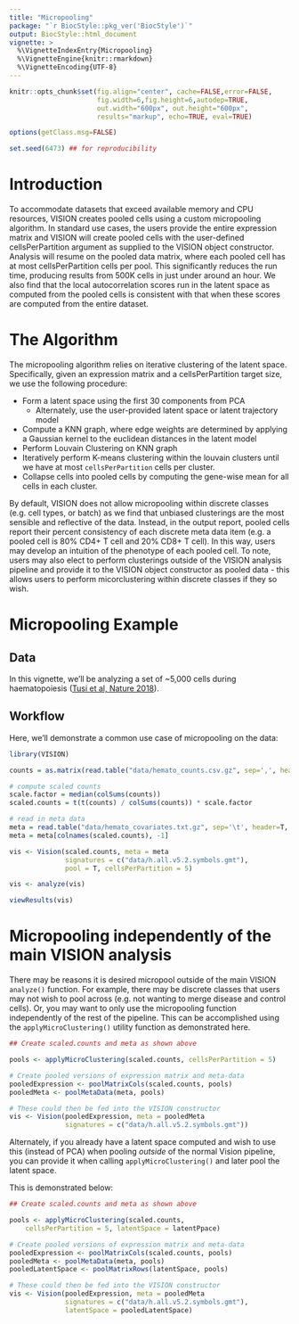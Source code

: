 ```yaml
---
title: "Micropooling"
package: "`r BiocStyle::pkg_ver('BiocStyle')`"
output: BiocStyle::html_document
vignette: >
  %\VignetteIndexEntry{Micropooling}
  %\VignetteEngine{knitr::rmarkdown}
  %\VignetteEncoding{UTF-8}
---
```


``` r

knitr::opts_chunk$set(fig.align="center", cache=FALSE,error=FALSE,
                      fig.width=6,fig.height=6,autodep=TRUE,
                      out.width="600px", out.height="600px",
                      results="markup", echo=TRUE, eval=TRUE)

options(getClass.msg=FALSE)

set.seed(6473) ## for reproducibility

```

# Introduction

To accommodate datasets that exceed available memory and CPU resources, VISION creates pooled cells using a custom micropooling algorithm. In standard use cases, the users provide the entire expression matrix and VISION will create pooled cells with the user-defined cellsPerPartition argument as supplied to the VISION object constructor. Analysis will resume on the pooled data matrix, where each pooled cell has at most cellsPerPartition cells per pool. This significantly reduces the run time, producing results from 500K cells in just under around an hour. We also find that the local autocorrelation scores run in the latent space as computed from the pooled cells is consistent with that when these scores are computed from the entire dataset.

# The Algorithm

The micropooling algorithm relies on iterative clustering of the latent space. Specifically, given an expression matrix and a cellsPerPartition target size, we use the following procedure:

- Form a latent space using the first 30 components from PCA
    - Alternately, use the user-provided latent space or latent trajectory model
- Compute a KNN graph, where edge weights are determined by applying a Gaussian kernel to the euclidean distances in the latent model
- Perform Louvain Clustering on KNN graph
- Iteratively perform K-means clustering within the louvain clusters until we have at most `cellsPerPartition` cells per cluster.
- Collapse cells into pooled cells by computing the gene-wise mean for all cells in each cluster.

By default, VISION does not allow micropooling within discrete classes (e.g. cell types, or batch) as we find that unbiased clusterings are the most sensible and reflective of the data. Instead, in the output report, pooled cells report their percent consistency of each discrete meta data item (e.g. a pooled cell is 80% CD4+ T cell and 20% CD8+ T cell). In this way, users may develop an intuition of the phenotype of each pooled cell. To note, users may also elect to perform clusterings outside of the VISION analysis pipeline and provide it to the VISION object constructor as pooled data - this allows users to perform micorclustering within discrete classes if they so wish.

# Micropooling Example

## Data

In this vignette, we'll be analyzing a set of ~5,000 cells during haematopoiesis ([Tusi et al, Nature 2018](https://www.nature.com/articles/nature25741)).

## Workflow

Here, we'll demonstrate a common use case of micropooling on the data:

```r
library(VISION)

counts = as.matrix(read.table("data/hemato_counts.csv.gz", sep=',', header=T, row.names=1))

# compute scaled counts
scale.factor = median(colSums(counts))
scaled.counts = t(t(counts) / colSums(counts)) * scale.factor

# read in meta data
meta = read.table("data/hemato_covariates.txt.gz", sep='\t', header=T, row.names=1)
meta = meta[colnames(scaled.counts), -1]

vis <- Vision(scaled.counts, meta = meta
              signatures = c("data/h.all.v5.2.symbols.gmt"),
              pool = T, cellsPerPartition = 5)

vis <- analyze(vis)

viewResults(vis)
```

# Micropooling independently of the main VISION analysis

There may be reasons it is desired micropool outside of the main VISION `analyze()` function.  For example, there may be discrete classes that users may not wish to pool across (e.g. not wanting to merge disease and control cells).  Or, you may want to only use the micropooling function independently of the rest of the pipeline.  This can be accomplished using the `applyMicroClustering()` utility function as demonstrated here.

```r
## Create scaled.counts and meta as shown above

pools <- applyMicroClustering(scaled.counts, cellsPerPartition = 5)

# Create pooled versions of expression matrix and meta-data
pooledExpression <- poolMatrixCols(scaled.counts, pools)
pooledMeta <- poolMetaData(meta, pools)

# These could then be fed into the VISION constructor
vis <- Vision(pooledExpression, meta = pooledMeta
              signatures = c("data/h.all.v5.2.symbols.gmt"))
```

Alternately, if you already have a latent space computed and wish to use this (instead of PCA) when pooling *outside* of the normal
Vision pipeline, you can provide it when calling `applyMicroClustering()` and later pool the latent space.

This is demonstrated below:

```r
## Create scaled.counts and meta as shown above

pools <- applyMicroClustering(scaled.counts,
    cellsPerPartition = 5, latentSpace = latentPpace)

# Create pooled versions of expression matrix and meta-data
pooledExpression <- poolMatrixCols(scaled.counts, pools)
pooledMeta <- poolMetaData(meta, pools)
pooledLatentSpace <- poolMatrixRows(latentSpace, pools)

# These could then be fed into the VISION constructor
vis <- Vision(pooledExpression, meta = pooledMeta
              signatures = c("data/h.all.v5.2.symbols.gmt"),
              latentSpace = pooledLatentSpace)
```
